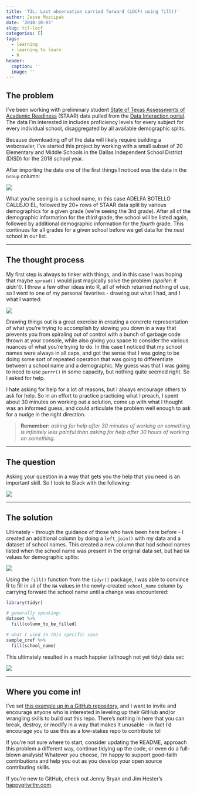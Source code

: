 ```yaml
---
title: 'TIL: Last observation carried forward (LOCF) using fill()'
author: Jesse Mostipak
date: '2018-10-03'
slug: til-locf
categories: []
tags:
  - learning
  - learning to learn
  - R
header:
  caption: ''
  image: ''
---
```


## The problem

I've been working with preliminary student [State of Texas Assessments of Academic Readiness](https://tea.texas.gov/student.assessment/staar/) (STAAR) data pulled from the [Data Interaction portal](https://txreports.emetric.net/?domain=1&report=1). The data I'm interested in includes proficiency levels for every subject for every individual school, disaggregated by all available demographic splits.

Because downloading _all_ of the data will likely require building a webcrawler, I've started this project by working with a small subset of 20 Elementary and Middle Schools in the Dallas Independent School District (DISD) for the 2018 school year.

After importing the data one of the first things I noticed was the data in the `Group` column:

![](https://i.imgur.com/SEWEVFe.png)

What you're seeing is a school name, in this case ADELFA BOTELLO CALLEJO EL, followed by 20+ rows of STAAR data split by various demographics for a given grade (we're seeing the 3rd grade). After all of the demographic information for the _third_ grade, the school will be listed again, followed by additional demographic information for the _fourth_ grade. This continues for all grades for a given school before we get data for the _next_ school in our list.

***

## The thought process

My first step is always to tinker with things, and in this case I was hoping that maybe `spread()` would just magically solve the problem _(spoiler: it didn't)_. I threw a few other ideas into R, all of which returned nothing of use, so I went to one of my personal favorites - drawing out what I had, and I what I wanted:

![](https://i.imgur.com/TOHGpXN.jpg)

Drawing things out is a great exercise in creating a concrete representation of what you're trying to accomplish by slowing you down in a way that prevents you from spiraling out of control with a bunch of garbage code thrown at your console, while also giving you space to consider the various nuances of what you're trying to do. In this case I noticed that my school names were always in all caps, and got the sense that I was going to be doing some sort of repeated operation that was going to differentiate between a school name and a demographic. My guess was that I was going to need to use `purrr()` in some capacity, but nothing quite seemed right. So I asked for help.

I hate asking for help for a lot of reasons, but I always encourage others to ask for help. So in an effort to practice practicing what I preach, I spent about 30 minutes on working out a solution, come up with what I thought was an informed guess, and could articulate the problem well enough to ask for a nudge in the right direction. 

> **Remember:** _asking for help after 30 minutes of working on something is infinitely less painful than asking for help after 30 hours of working on something._

***

## The question

Asking your question in a way that gets you the help that you need is an important skill. So I took to Slack with the following:

![](https://i.imgur.com/rpQuwhM.png)

***

## The solution

Ultimately - through the guidance of those who have been here before - I created an additional column by doing a `left_join()` with my data and a dataset of school names. This created a new column that had school names listed when the school name was present in the original data set, but had `NA` values for demographic splits: 

![](https://i.imgur.com/nD6nqIT.png)

Using the `fill()` function from the `tidyr()` package, I was able to convince R to fill in all of the `NA` values in the newly-created `school_name` column by carrying forward the school name until a change was encountered:

```r
library(tidyr)

# generally speaking:
dataset %>% 
  fill(column_to_be_filled)

# what I used in this specific case
sample_cref %>% 
  fill(school_name)
```
This ultimately resulted in a much happier (although not yet tidy) data set:

![](https://i.imgur.com/GzOcRdk.png)

***

## Where you come in!

I've set [this example up in a GitHub repository](https://github.com/jmostipak/til_locf_blogpost), and I want to invite and encourage anyone who is interested in leveling up their GitHub and/or wrangling skills to build out this repo. There's nothing in here that you can break, destroy, or modify in a way that makes it unusable - in fact I'd encourage you to use this as a low-stakes repo to contribute to! 

If you're not sure where to start, consider updating the README, approach this problem a different way, continue tidying up the code, or even do a full-blown analysis! Whatever you choose, I'm happy to support good-faith contributions and help you out as you develop your open source contributing skills.

If you're new to GitHub, check out Jenny Bryan and Jim Hester's [happygitwithr.com](http://happygitwithr.com/).
